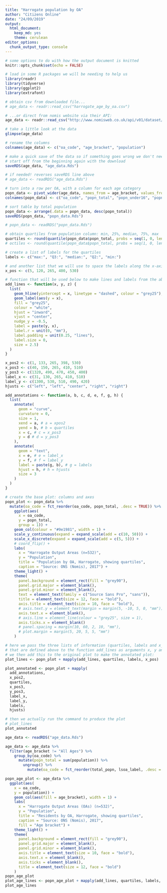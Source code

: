```yaml
---
title: "Harrogate population by OA"
author: "Citizens Online"
date: "24/09/2019"
output: 
  html_document: 
    keep_md: yes
    theme: cerulean
editor_options: 
  chunk_output_type: console
---
```


```r
# some options to do with how the output document is knitted
knitr::opts_chunk$set(echo = FALSE)

# load in some R packages we will be needing to help us
library(readr)
library(tidyverse)
library(ggplot2)
library(extrafont)
```

```r
# obtain csv from downloaded file...
# age_data <- readr::read_csv("harrogate_age_by_oa.csv")

# ...or direct from nomis website via their API:
age_data <- readr::read_csv("http://www.nomisweb.co.uk/api/v01/dataset/NM_2010_1.data.csv?geography=1254233867...1254234384,1254263031...1254263044&date=latest&gender=0&c_age=200,201,203,209&measures=20100&select=geography_code,c_age_name,obs_value")

# take a little look at the data
glimpse(age_data)

# rename the columns
colnames(age_data) <- c("oa_code", "age_bracket", "population")

# make a quick save of the data so if something goes wrong we don't need to
# start off from the beginning again with the download
saveRDS(age_data, "age_data.Rds")
```

```r
# if needed! reverses saveRDS line above
# age_data <- readRDS("age_data.Rds")

# turn into a row per OA, with a column for each age category
popn_data <- pivot_wider(age_data, names_from = age_bracket, values_from = population)
colnames(popn_data) <- c("oa_code", "popn_total", "popn_under16", "popn16_64", "popn_over64")

# sort table by total population
popn_data <- arrange(.data = popn_data, desc(popn_total))
saveRDS(popn_data, "popn_data.Rds")
```

```r
# popn_data <- readRDS("popn_data.Rds")

# obtain quartiles from population column: min, 25%, median, 75%, max
quartiles <- round(quantile(popn_data$popn_total, probs = seq(1, 0, length = 5), names = FALSE))
# octiles <- round(quantile(popn_data$popn_total, probs = seq(1, 0, length = 9), names = FALSE))

# create a list of labels for the quartiles
labels <- c("max:", "Q3:", "median:", "Q2:", "min:")

# and another list that we will use to space the labels along the x-axis
x_pos <- c(5, 120, 265, 400, 530)

# function that will be used below to make lines and labels from the above lists
add_lines <- function(x, y, z) {
  list(
    geom_hline(yintercept = x, linetype = "dashed", colour = "grey25"),
    geom_label(aes(y = x),
    fill = "grey25",
    colour = "white",
    hjust = "inward",
    vjust = "center",
    nudge_y = -0.5,
    label = paste(y, x),
    label.r = unit(0, "mm"),
    label.padding = unit(0.25, "lines"),
    label.size = 0,
    size = 2.5)
  )
}

x_pos2 <- c(1, 133, 265, 398, 530)
x_pos3 <- c(40, 150, 265, 410, 510)
y_pos3 <- c(1320, 490, 470, 450, 400)
label_x <- c(31, 130, 265, 410, 510)
label_y <- c(1300, 530, 510, 490, 420)
hjusts <- c("left", "left", "center", "right", "right")

add_annotations <- function(a, b, c, d, e, f, g, h) {
  list(
    annotate(
      geom = "curve",
      curvature = 0,
      size = 1,
      xend = a, # a = xpos2
      yend = b, # b = quartiles
      x = c, # c = x_pos3
      y = d # d = y_pos3
    ),
    annotate(
      geom = "text",
      x = e, # e = label_x
      y = f, # f = label_y
      label = paste(g, b), # g = labels
      hjust = h, # h = hjusts
      size = 3
    )
  )
}

# create the base plot: columns and axes
popn_plot <- popn_data %>% 
  mutate(oa_code = fct_reorder(oa_code, popn_total, .desc = TRUE)) %>%
    ggplot(aes(
      x = oa_code,
      y = popn_total,
      group = 1)) +
    geom_col(colour = "#9e1981", width = 1) +
    scale_y_continuous(expand = expand_scale(add = c(10, 50))) +
    scale_x_discrete(expand = expand_scale(add = c(5, 5))) +
    # coord_flip() +
    labs(
      x = "Harrogate Output Areas (n=532)",
      y = "Population",
      title = "Population by OA, Harrogate, showing quartiles",
      caption = "Source: ONS (Nomis), 2017") +
    theme_light() +
    theme(
      panel.background = element_rect(fill = "grey90"),
      panel.grid.major = element_blank(),
      panel.grid.minor = element_blank(),
      text = element_text(family = c("Source Sans Pro", "sans")),
      title = element_text(size = 12, face = "bold"),
      axis.title = element_text(size = 10, face = "bold"),
      # axis.text.y = element_text(margin = margin(5, -10, 5, 0, "mm")),
      axis.text.x = element_blank(),
      # axis.line = element_line(colour = "grey25", size = 1),
      axis.ticks.x = element_blank()
      # panel.spacing = margin(10, 60, 2, 10, "mm"),
      # plot.margin = margin(5, 20, 5, 5, "mm")
    )

# here we pass the three lists of information (quartiles, labels and x_pos)
# that are defined above to the function add_lines as arguments x, y and z.
# we then add this to the original plot to make the annotated plot:
plot_lines <- popn_plot + mapply(add_lines, quartiles, labels, x_pos)

plot_annotated <- popn_plot + mapply(
  add_annotations,
  x_pos2,
  quartiles,
  x_pos3,
  y_pos3,
  label_x,
  label_y,
  labels,
  hjusts)

# then we actually run the command to produce the plot
# plot_lines
plot_annotated
```

```r
age_data <- readRDS("age_data.Rds")

age_data <- age_data %>%
  filter(age_bracket != "All Ages") %>% 
    group_by(oa_code) %>%
      mutate(popn_total = sum(population)) %>%
        ungroup() %>% 
          mutate(oa_code = fct_reorder(total_popn, lsoa_label, .desc = TRUE))

popn_age_plot <- age_data %>%
  ggplot(aes(
    x = oa_code,
    y = population)) +
    geom_col(aes(fill = age_bracket), width = 1) +
    labs(
      x = "Harrogate Output Areas (OAs) (n=532)",
      y = "Population",
      title = "Residents by OA, Harrogate, showing quartiles",
      caption = "Source: ONS (Nomis), 2017",
      fill = "Age bracket") +
    theme_light() +
    theme(
      panel.background = element_rect(fill = "grey90"),
      panel.grid.major = element_blank(),
      panel.grid.minor = element_blank(),
      axis.title = element_text(size = 10, face = "bold"),
      axis.text.x = element_blank(),
      axis.ticks = element_blank(),
      title = element_text(size = 12, face = "bold")
    )
popn_age_plot
plot_age_lines <- popn_age_plot + mapply(add_lines, quartiles, labels, x_pos)
plot_age_lines
```

